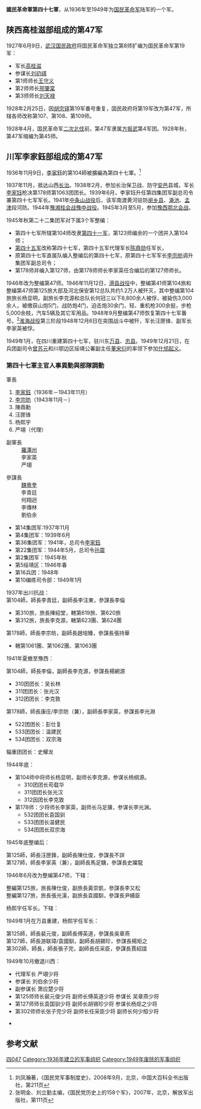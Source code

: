 {{Refimprove|time=2021-02-04T14:11:47+00:00}}
{{Infobox Military Unit
|unit_name=国民革命军第四十七军
|image=[[File:Flag_of_the_Republic_of_China_Army.svg|300px]]
|caption=國民革命軍軍旗
|dates=[[File:Flag_of_the_Republic_of_China_1912-1928.svg|25px]]
|country={{ROC}}
|allegiance={{ROC}}<br>{{Kmt|22px}}
|branch=正规军
|type=[[軍隊|軍隊]]
|role=
|size=  
|command_structure=
|last_commander= 
|garrison=  
|colonel_of_the_regiment= 
|nickname= 
|motto= 
|colors= 
|march= 
|mascot= 
|battles= 
|notable_commanders= 
|anniversaries=
}}
'''國民革命軍第四十七軍'''，从1936年至1949年为[[国民革命军|国民革命军]]陆军的一个军。 
==陕西高桂滋部组成的第47军==
<!--原为胡景翼陕西靖国军一部。1922年陕西靖国军总司令部直辖补充营营长高桂滋率部随胡景翼第1师出潼关。1924年，高桂滋营扩编为胡景翼国民二军第3补充旅，高桂滋任旅长。1926年，国民二军在河南失败，高旅被改编为豫军第5混成旅。1926年12月，该旅改编为国民革命军独立第8师，高桂滋任师长。-->1927年6月9日，[[武汉国民政府|武汉国民政府]]将国民革命军独立第8师扩编为国民革命军第19军：
*军长[[高桂滋|高桂滋]]
*参谋长[[刘礽祺|刘礽祺]]
*第1师师长[[王守义|王守义]]
*第2师师长[[邢肇棠|邢肇棠]]
*第3师师长[[刘天禄|刘天禄]]

1928年2月25日，因[[胡宗铎|胡宗铎]]第19军番号重复，国民政府将第19军改为第47军，所辖各师改称第107、第108、第109师。

1928年4月，国民革命军[[二次北伐|二次北伐]]前，第47军隶属[[方振武|方振武]]第4军团。1928年秋，第47军缩编为第45师。
==川军李家鈺部组成的第47军==
<!--前身是邓锡侯所属一部。1927年初，川军第28军第1师师长李家钰从邓锡侯集团分裂出来，占据川北遂宁等7个县，称为四川边防军，遂脱离第28军建制。1931年春，该军接受蒋介石的收编后，所部改编为邓锡侯集团新编第6师。李家钰任师长，下辖11个团。1936年10月，国民政府对川军进行第1次整编，新编第6师改番号为第104师。-->1936年11月9日，[[李家鈺|李家鈺]]的第104師被擴編為第四十七軍。<ref>刘凤瀚著，《国民党军事制度史》，2008年9月，北京，中国大百科全书出版社，第211页</ref>

1937年11月，抵达山西[[长治|长治]]。1938年2月，参加长治保卫战、防守[[安邑|安邑]]县城，军长[[李家钰|李家钰]]枪决第178师第1063团团长。1939年6月，李家钰升任第四集团军副总司令兼第四十七军军长。1941年[[中条山战役|中条山战役]]后，该军南渡黄河驻防[[阌乡县|阌乡县]]、[[渑池|渑池]]、[[孟津|孟津]]段河防。1944年[[豫湘桂会战|豫湘桂会战]][[豫中战役|豫中战役]]。1945年3月至5月，参加[[豫西鄂北会战|豫西鄂北会战]]。

1945年秋第二十二集团军对下属3个军整编：
*第四十七军所辖第104师改隶[[国民革命军第四十一军|第四十一军]]，第123师编余的一个团并入第104师；
*[[国民革命军第四十五军|第四十五军]]改称第四十七军，第四十五军代理军长[[陈鼎勋|陈鼎勋]]任军长，
*原第四十七军直属队编入整编后的第四十七军，原第四十七军军长[[李宗舫|李宗舫]]调升集团军副总司令；
*第178师并编入第127师，由第178师师长李家英任合编后的第127师师长。<p>
1946年改为整编第47师。1946年11月12日，[[滑县战役|滑县战役]]中，整编第41师第104旅和整编第47师第125旅大部及河北保安第12总队共约1.2万人被歼灭，其中整编第104旅旅长杨显明，副旅长李克源和总队长何冠三以下8,800余人被俘，被毙伤3,000余人，被缴获山炮5门，战防炮4门，迫击炮30余门，轻、重机枪300余挺，步枪5,000余枝，汽车5辆及其它军用品。1948年9月整编第47师恢复第四十七军番号。<ref>张明金、刘立勤主编，《国民党历史上的158个军》，2007年，北京，解放军出版社，第111页</ref>[[淮海战役|淮海战役]]第三阶段1948年12月6日在突围战斗中被歼，军长汪匣锋、副军长李家英被俘。

1949年1月，在四川重建第四十七军，驻川东[[万县|万县]]、[[忠县|忠县]]。1949年12月21日，在兵团副司令[[曾苏元|曾苏元]]和川鄂边区绥靖公署副主任[[董宋衍|董宋衍]]的率领下参加[[什邡起义|什邡起义]]。
=== 第四十七軍主官人事異動與部隊調動 ===
<div class="NavFrame" style="text-align: left; width:100%">	
{{HideH|[[File:Flag_of_the_Republic_of_China_Army.svg|30px]] 主官、副主官人事異動}}
; 軍長 
# [[李家鈺|李家鈺]]（1936年－1943年11月）
# [[李宗昉|李宗昉]]（1943年11月－）
#陳鼎勳
# 汪匣锋
# 杨熙宇
#严翊（代理）

; 副軍長
: [[羅澤州|羅澤州]]
:李家英
:严翊

; 參謀長
:[[魏粵奎|魏粵奎]] 
:李青廷
:何翔迥
:李傳林
:劉伯余
{{Hidef}}</div>

<div class="NavFrame" style="text-align: left; width:100%">	
{{HideH|[[File:Flag_of_the_Republic_of_China_Army.svg|30px]] 隸屬情況}}
*第14集团军:1937年11月 
*第4集团军：1939年6月
*第36集团军：1941年，总司令[[李家鈺|李家鈺]]
*第22集团军：1944年5月，总司令[[孙震_(中华民国将领)|孙震]]
*第2集团军：1945年秋
*第5绥靖区：1946年春
*第16兵团：1948年
*第10编练司令部：1949年1月
{{HideF}}</div>

<div class="NavFrame" style="text-align: left; width:100%">	
{{HideH|[[File:Flag_of_the_Republic_of_China_Army.svg|30px]] 下轄部隊調動}}

;1937年出川抗战：
;第104師，師長李青廷，副師長李注東，參謀長李倫
*第310旅，旅長陳紹堂，轄第619旅、第620旅
*第312旅，旅長李克源，轄第623團、第624團
;第178師，師長李宗昉，副師長趙培臻，參謀長張持華
*轄第1061團、第1062團、第1063團
 
1941年夏撤至豫西：
;第104師，師長李倫，副師長李克源，參謀長楊網源
* 310团团长：吴长林
* 311团团长：张光汉
* 312团团长：李克敦
;第178師，師長康庄/李宗昉（兼），副師長李家英，參謀長李光淵
* 522团团长：彭仕复
* 533团团长：温建民
* 534团团长：双宗海
;辎重团团长：史耀龙

1944年底：
* 第104师中将师长杨显明，副师长李克源，参谋长杨纲源。
** 310团团长苟载华
** 311团团长张光汉
** 312因团长李克敦
* 第178师：少将师长李家英，副师长马足骥，参谋长李光渊。
** 532团团长袁国驯
** 533团团长温健民
** 534团团长双宗海

1945年底整编后：
;第125師，師長汪匣鋒，副師長陳仕俊，參謀長不詳
;第127師，師長李家英（兼），副師長馬足驥，參謀長史躍龍
 
1946年6月改为整编第47师，下辖：
;整編第125旅，旅長陳仕俊，副旅長黃崇凱，參謀長李又松
;整編第127旅，旅長張光漢，副旅長袁國馴，參謀長尹續臣

杨熙宇任军长。下辖：

1949年1月在万县重建，杨熙宇任军长：
;第125師，師長裴元俊，副師長傅英道，參謀長吳章燕
;第127師，師長游联璋/袁國馴，副師長胡錫珍，參謀長楊矩之
;第302師，師長，師長張子完，副師長任采臣，參謀長賈紹誼

1949年10月撤退川西：
*代理军长 严翊少将
*参谋长 刘伯余少将
*副参谋长 萧应楚少将
*第125师师长裴元俊少将 副师长傅英道少将 参谋长 吴章燕少将
*第127师师长袁国驯少将 副师长胡锡珍少将 参谋长杨炬之少将
*第302师师长张子完少将 副师长任采臣少将 副师长何少桓少将
{{Hidef}}</div>

<div class="NavFrame" style="text-align: left; width:100%">	
{{hideh|[[File:Flag_of_the_Republic_of_China_Army.svg|30px]] 殉職將官}}
*
{{HideF}}</div>

== 参考文献 ==
{{Reflist}}

{{國民革命軍的軍}}

[[Category:国民革命军的军|四047]]
[[Category:1936年建立的军事组织|Category:1936年建立的军事组织]]
[[Category:1949年废除的军事组织|Category:1949年废除的军事组织]]